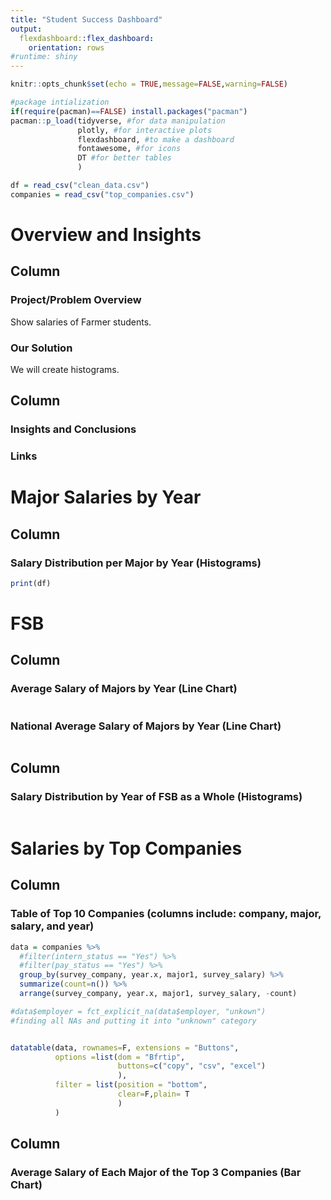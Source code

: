 ```yaml
---
title: "Student Success Dashboard"
output: 
  flexdashboard::flex_dashboard:
    orientation: rows
#runtime: shiny
---
```


```r
knitr::opts_chunk$set(echo = TRUE,message=FALSE,warning=FALSE)

#package intialization
if(require(pacman)==FALSE) install.packages("pacman")
pacman::p_load(tidyverse, #for data manipulation
               plotly, #for interactive plots
               flexdashboard, #to make a dashboard
               fontawesome, #for icons
               DT #for better tables
               )

df = read_csv("clean_data.csv")
companies = read_csv("top_companies.csv")
```

# Overview and Insights {data-orientation=columns}

## Column {data-width=500}

### Project/Problem Overview

Show salaries of Farmer students.

### Our Solution

We will create histograms.

## Column {data-width=500}

### Insights and Conclusions

### Links

# Major Salaries by Year {data-orientation=columns}

## Column {data-width=400}

### Salary Distribution per Major by Year (Histograms)

```r
print(df)
```

# FSB {data-orientation=columns}

## Column {data-width=400}

### Average Salary of Majors by Year (Line Chart)

```r

```

### National Average Salary of Majors by Year (Line Chart)

```r

```


## Column {data-width=600}

### Salary Distribution by Year of FSB as a Whole (Histograms)

```r

```


# Salaries by Top Companies {data-orientation=columns}

## Column {data-width=500}

### Table of Top 10 Companies (columns include: company, major, salary, and year)

```r
data = companies %>%
  #filter(intern_status == "Yes") %>%
  #filter(pay_status == "Yes") %>%
  group_by(survey_company, year.x, major1, survey_salary) %>%
  summarize(count=n()) %>%
  arrange(survey_company, year.x, major1, survey_salary, -count)

#data$employer = fct_explicit_na(data$employer, "unkown")
#finding all NAs and putting it into "unknown" category


datatable(data, rownames=F, extensions = "Buttons", 
          options =list(dom = "Bfrtip",
                        buttons=c("copy", "csv", "excel")
                        ),
          filter = list(position = "bottom",
                        clear=F,plain= T
                        )
          )
```

## Column {data-width=500}

### Average Salary of Each Major of the Top 3 Companies (Bar Chart)

```r

```

